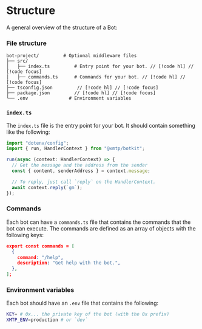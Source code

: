 # Structure

A general overview of the structure of a Bot:

### File structure

```
bot-project/         # Optional middleware files
├── src/
│   ├── index.ts         # Entry point for your bot. // [!code hl] // [!code focus]
│   ├── commands.ts      # Commands for your bot. // [!code hl] // [!code focus]
├── tsconfig.json         // [!code hl] // [!code focus]
├── package.json         // [!code hl] // [!code focus]
└── .env               # Environment variables
```

### `index.ts`

The `index.ts` file is the entry point for your bot. It should contain something like the following:

```jsx
import "dotenv/config";
import { run, HandlerContext } from "@xmtp/botkit";

run(async (context: HandlerContext) => {
  // Get the message and the address from the sender
  const { content, senderAddress } = context.message;

  // To reply, just call `reply` on the HandlerContext.
  await context.reply(`gm`);
});
```

### Commands

Each bot can have a `commands.ts` file that contains the commands that the bot can execute. The commands are defined as an array of objects with the following keys:

```json
export const commands = [
  {
    command: "/help",
    description: "Get help with the bot.",
  },
];
```

### Environment variables

Each bot should have an `.env` file that contains the following:

```bash
KEY= # 0x... the private key of the bot (with the 0x prefix)
XMTP_ENV=production # or `dev`
```
